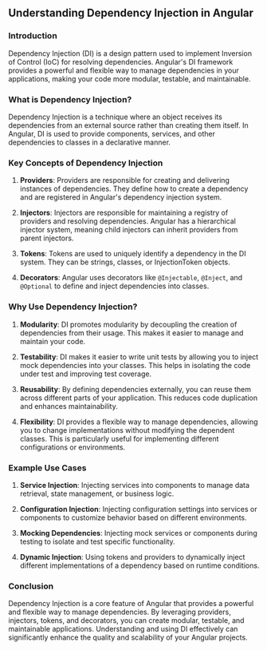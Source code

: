 ## Understanding Dependency Injection in Angular

### Introduction
Dependency Injection (DI) is a design pattern used to implement Inversion of Control (IoC) for resolving dependencies. Angular's DI framework provides a powerful and flexible way to manage dependencies in your applications, making your code more modular, testable, and maintainable.

### What is Dependency Injection?
Dependency Injection is a technique where an object receives its dependencies from an external source rather than creating them itself. In Angular, DI is used to provide components, services, and other dependencies to classes in a declarative manner.

### Key Concepts of Dependency Injection

1. **Providers**: Providers are responsible for creating and delivering instances of dependencies. They define how to create a dependency and are registered in Angular's dependency injection system.

2. **Injectors**: Injectors are responsible for maintaining a registry of providers and resolving dependencies. Angular has a hierarchical injector system, meaning child injectors can inherit providers from parent injectors.

3. **Tokens**: Tokens are used to uniquely identify a dependency in the DI system. They can be strings, classes, or InjectionToken objects.

4. **Decorators**: Angular uses decorators like `@Injectable`, `@Inject`, and `@Optional` to define and inject dependencies into classes.

### Why Use Dependency Injection?

1. **Modularity**: DI promotes modularity by decoupling the creation of dependencies from their usage. This makes it easier to manage and maintain your code.

2. **Testability**: DI makes it easier to write unit tests by allowing you to inject mock dependencies into your classes. This helps in isolating the code under test and improving test coverage.

3. **Reusability**: By defining dependencies externally, you can reuse them across different parts of your application. This reduces code duplication and enhances maintainability.

4. **Flexibility**: DI provides a flexible way to manage dependencies, allowing you to change implementations without modifying the dependent classes. This is particularly useful for implementing different configurations or environments.

### Example Use Cases

1. **Service Injection**: Injecting services into components to manage data retrieval, state management, or business logic.

2. **Configuration Injection**: Injecting configuration settings into services or components to customize behavior based on different environments.

3. **Mocking Dependencies**: Injecting mock services or components during testing to isolate and test specific functionality.

4. **Dynamic Injection**: Using tokens and providers to dynamically inject different implementations of a dependency based on runtime conditions.

### Conclusion
Dependency Injection is a core feature of Angular that provides a powerful and flexible way to manage dependencies. By leveraging providers, injectors, tokens, and decorators, you can create modular, testable, and maintainable applications. Understanding and using DI effectively can significantly enhance the quality and scalability of your Angular projects.
